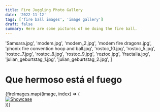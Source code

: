 ```yaml
---
title: Fire Juggling Photo Gallery
date: '2022-11-12'
tags: ['fire ball images', 'image gallery']
draft: false
summary: Here are some pictures of me doing the fire ball.
---
```


'Samsara.jpg',
'modem.jpg',
'modem_2.jpg',
'modem fire dragons.jpg',
'phonix fire convention hoop and ball.jpg',
'rostoc_10.jpg',
'rostoc_5.jpg',
'rostoc_7.jpg',
'rostoc_8.jpg',
'rostoc_9.jpg',
'roztoc.jpg',
'fractalia.jpg',
'julian_geburtstag_1.jpg',
'julian_geburtstag_2.jpg',
]

# Que hermoso está el fuego 

<div className="-mx-2 flex flex-wrap overflow-hidden xl:-mx-2">
  {fireImages.map((image, index) => (
    <div
      key={`image${index}`}
      className="w-full px-2 my-1 overflow-hidden xl:my-1 xl:w-1/2 xl:px-2"
    >
      <a href={`/static/images/showcase/fire/${image}`}>
        <Image src={`/static/images/showcase/fire/${image}`} width={800} height={600} alt="Showcase" />
      </a>
    </div>
  ))}
</div>

